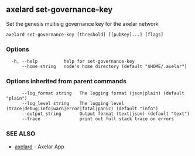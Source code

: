 ## axelard set-governance-key

Set the genesis multisig governance key for the axelar network

```
axelard set-governance-key [threshold] [[pubKey]...] [flags]
```

### Options

```
  -h, --help          help for set-governance-key
      --home string   node's home directory (default "$HOME/.axelar")
```

### Options inherited from parent commands

```
      --log_format string   The logging format (json|plain) (default "plain")
      --log_level string    The logging level (trace|debug|info|warn|error|fatal|panic) (default "info")
      --output string       Output format (text|json) (default "text")
      --trace               print out full stack trace on errors
```

### SEE ALSO

- [axelard](/cli-docs/v0_32_0/axelard) - Axelar App
